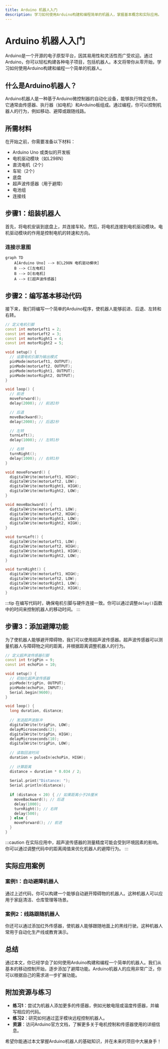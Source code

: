 ```yaml
---
title: Arduino 机器人入门
description: 学习如何使用Arduino构建和编程简单的机器人，掌握基本概念和实际应用。
---
```


# Arduino 机器人入门

Arduino是一个开源的电子原型平台，因其易用性和灵活性而广受欢迎。通过Arduino，你可以轻松构建各种电子项目，包括机器人。本文将带你从零开始，学习如何使用Arduino构建和编程一个简单的机器人。

## 什么是Arduino机器人？

Arduino机器人是一种基于Arduino微控制器的自动化设备，能够执行特定任务。它通常由传感器、执行器（如电机）和Arduino板组成。通过编程，你可以控制机器人的行为，例如移动、避障或跟随线路。

## 所需材料

在开始之前，你需要准备以下材料：

- Arduino Uno 或类似的开发板
- 电机驱动模块（如L298N）
- 直流电机（2个）
- 车轮（2个）
- 底盘
- 超声波传感器（用于避障）
- 电池组
- 连接线

## 步骤1：组装机器人

首先，将电机安装到底盘上，并连接车轮。然后，将电机连接到电机驱动模块。电机驱动模块的作用是控制电机的转速和方向。

### 连接示意图

```mermaid
graph TD
    A[Arduino Uno] --> B[L298N 电机驱动模块]
    B --> C[左电机]
    B --> D[右电机]
    A --> E[超声波传感器]
```

## 步骤2：编写基本移动代码

接下来，我们将编写一个简单的Arduino程序，使机器人能够前进、后退、左转和右转。

```cpp
// 定义电机引脚
const int motorLeft1 = 2;
const int motorLeft2 = 3;
const int motorRight1 = 4;
const int motorRight2 = 5;

void setup() {
  // 设置电机引脚为输出模式
  pinMode(motorLeft1, OUTPUT);
  pinMode(motorLeft2, OUTPUT);
  pinMode(motorRight1, OUTPUT);
  pinMode(motorRight2, OUTPUT);
}

void loop() {
  // 前进
  moveForward();
  delay(2000); // 前进2秒

  // 后退
  moveBackward();
  delay(2000); // 后退2秒

  // 左转
  turnLeft();
  delay(1000); // 左转1秒

  // 右转
  turnRight();
  delay(1000); // 右转1秒
}

void moveForward() {
  digitalWrite(motorLeft1, HIGH);
  digitalWrite(motorLeft2, LOW);
  digitalWrite(motorRight1, HIGH);
  digitalWrite(motorRight2, LOW);
}

void moveBackward() {
  digitalWrite(motorLeft1, LOW);
  digitalWrite(motorLeft2, HIGH);
  digitalWrite(motorRight1, LOW);
  digitalWrite(motorRight2, HIGH);
}

void turnLeft() {
  digitalWrite(motorLeft1, LOW);
  digitalWrite(motorLeft2, HIGH);
  digitalWrite(motorRight1, HIGH);
  digitalWrite(motorRight2, LOW);
}

void turnRight() {
  digitalWrite(motorLeft1, HIGH);
  digitalWrite(motorLeft2, LOW);
  digitalWrite(motorRight1, LOW);
  digitalWrite(motorRight2, HIGH);
}
```

:::tip
在编写代码时，确保电机引脚与硬件连接一致。你可以通过调整`delay()`函数中的时间来控制机器人的移动时间。
:::

## 步骤3：添加避障功能

为了使机器人能够避开障碍物，我们可以使用超声波传感器。超声波传感器可以测量机器人与障碍物之间的距离，并根据距离调整机器人的行为。

```cpp
// 定义超声波传感器引脚
const int trigPin = 9;
const int echoPin = 10;

void setup() {
  // 初始化超声波传感器
  pinMode(trigPin, OUTPUT);
  pinMode(echoPin, INPUT);
  Serial.begin(9600);
}

void loop() {
  long duration, distance;
  
  // 发送超声波脉冲
  digitalWrite(trigPin, LOW);
  delayMicroseconds(2);
  digitalWrite(trigPin, HIGH);
  delayMicroseconds(10);
  digitalWrite(trigPin, LOW);
  
  // 读取回波时间
  duration = pulseIn(echoPin, HIGH);
  
  // 计算距离
  distance = duration * 0.034 / 2;
  
  Serial.print("Distance: ");
  Serial.println(distance);
  
  if (distance < 20) { // 如果距离小于20厘米
    moveBackward(); // 后退
    delay(1000);
    turnRight(); // 右转
    delay(500);
  } else {
    moveForward(); // 前进
  }
}
```

:::caution
在实际应用中，超声波传感器的测量精度可能会受到环境因素的影响。你可以通过调整代码中的距离阈值来优化机器人的避障行为。
:::

## 实际应用案例

### 案例1：自动避障机器人

通过上述代码，你可以构建一个能够自动避开障碍物的机器人。这种机器人可以应用于家庭清洁、仓库管理等场景。

### 案例2：线路跟随机器人

你还可以通过添加红外传感器，使机器人能够跟随地面上的黑线行驶。这种机器人常用于自动化生产线或教育演示。

## 总结

通过本文，你已经学会了如何使用Arduino构建和编程一个简单的机器人。我们从基本的移动控制开始，逐步添加了避障功能。Arduino机器人的应用非常广泛，你可以根据自己的需求进一步扩展功能。

## 附加资源与练习

- **练习1**：尝试为机器人添加更多的传感器，例如光敏电阻或温度传感器，并编写相应的代码。
- **练习2**：研究如何通过蓝牙模块远程控制机器人。
- **资源**：访问Arduino官方文档，了解更多关于电机控制和传感器使用的详细信息。

希望你能通过本文掌握Arduino机器人的基础知识，并在未来的项目中大展身手！